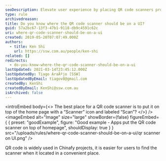 ```yaml
---
seoDescription: Elevate user experience by placing QR code scanners prominently on home pages with a clear icon and label.
type: rule
archivedreason:
title: Do you know where the QR code scanner should be on a UI?
guid: 57a2bc67-13f3-47b1-9118-db9c4591c62c
uri: where-qr-code-scanner-should-be-on-a-ui
created: 2019-05-20T07:07:49.000Z
authors:
  - title: Ken Shi
    url: https://ssw.com.au/people/ken-shi
related: []
redirects:
  - do-you-know-where-the-qr-code-scanner-should-be-on-a-ui
lastUpdated: 2021-03-14T23:45:12.000Z
lastUpdatedBy: Tiago AraÃºjo [SSW]
lastUpdatedByEmail: tiagov8@gmail.com
createdBy: KenShi
createdByEmail: KenShi@ssw.com.au
isArchived: false
---
```


<introEmbed
  body={<>
The best place for a QR code scanner is to put it on top of the home page with a “Scanner” icon and labeled “Scan”?
  </>}
/>
<imageEmbed
  alt="Image"
  size="large"
  showBorder={false}
  figureEmbed={ {
    preset: "goodExample",
    figure: "Good example - Apps put the QR code scanner on top of  homepage",
    shouldDisplay: true
  } }
  src="/uploads/rules/where-qr-code-scanner-should-be-on-a-ui/qr scanner on UI.png"
/>

QR code is widely used in Chinafy projects, it is easier for users to find the scanner when it located in a convenient place.
